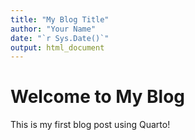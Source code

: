 ```yaml
---
title: "My Blog Title"
author: "Your Name"
date: "`r Sys.Date()`"
output: html_document
---
```


# Welcome to My Blog

This is my first blog post using Quarto!

